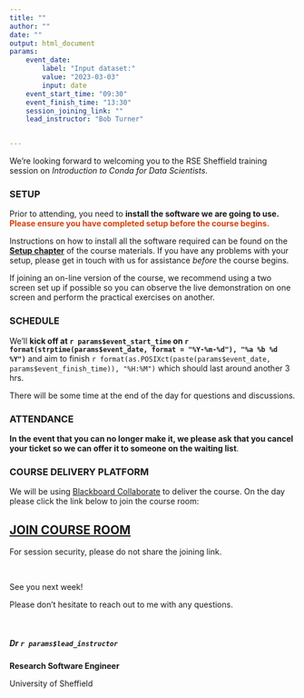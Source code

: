 ```yaml
---
title: ""
author: ""
date: ""
output: html_document
params:
    event_date:
        label: "Input dataset:"
        value: "2023-03-03"
        input: date
    event_start_time: "09:30"
    event_finish_time: "13:30"
    session_joining_link: ""
    lead_instructor: "Bob Turner"


---
```



<!--- Send this email around 1 week prior to event --->

We're looking forward to welcoming you to the RSE Sheffield training session on _Introduction to Conda for Data Scientists_.


### SETUP

Prior to attending, you need to **install the software we are going to use. <span
style="color: #d1410c;">Please ensure you have completed setup before the course begins.</span>**

Instructions on how to install all the software required can be found on the [**Setup
chapter**](https://rse.shef.ac.uk/introduction-to-conda-for-data-scientists/setup/) of the course materials. If you have
any problems with your setup, please get in touch with us for assistance *before* the course begins.


If joining an on-line version of the course, we recommend using a two screen set up if possible so you can observe the
live demonstration on one screen and perform the practical exercises on another.

### SCHEDULE

We’ll **kick off at `r params$event_start_time` on `r format(strptime(params$event_date, format = "%Y-%m-%d"), "%a %b %d
%Y")`** and aim to finish `r format(as.POSIXct(paste(params$event_date, params$event_finish_time)), "%H:%M")` which
should last around another 3 hrs.

There will be some time at the end of the day for questions and discussions.

### ATTENDANCE

**In the event that you can no longer make it, we please ask that you cancel your ticket so we can offer it to someone
on the waiting list**. 

### COURSE DELIVERY PLATFORM

We will be using [Blackboard Collaborate](https://www.sheffield.ac.uk/apse/digital/collaborate/students) to deliver the
course. On the day please click the link below to join the course room:


## [**JOIN COURSE ROOM**](`r params$session_joining_link`)

For session security, please do not share the joining link.

<br>

See you next week!

Please don’t hesitate to reach out to me with any questions.

<br>

##### Dr `r params$lead_instructor`

**Research Software Engineer**

University of Sheffield
